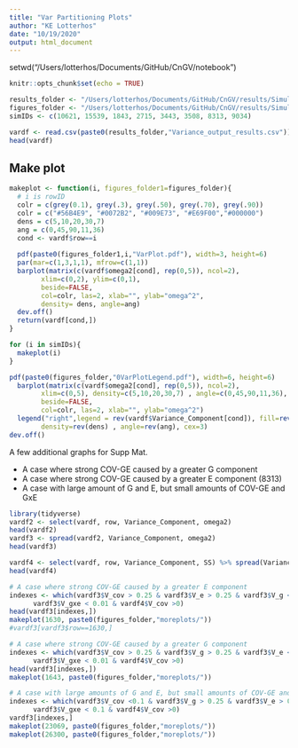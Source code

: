 ```yaml
---
title: "Var Partitioning Plots"
author: "KE Lotterhos"
date: "10/19/2020"
output: html_document
---
```


setwd("/Users/lotterhos/Documents/GitHub/CnGV/notebook")
```r
knitr::opts_chunk$set(echo = TRUE)
```



```r
results_folder <- "/Users/lotterhos/Documents/GitHub/CnGV/results/Simulation_10.10.2020/Archive_2/"
figures_folder <- "/Users/lotterhos/Documents/GitHub/CnGV/results/Simulation_10.10.2020/PhenotypePlots/"
simIDs <- c(10621, 15539, 1843, 2715, 3443, 3508, 8313, 9034)

vardf <- read.csv(paste0(results_folder,"Variance_output_results.csv"))
head(vardf)
```

## Make plot

```r
makeplot <- function(i, figures_folder1=figures_folder){ 
  # i is rowID
  colr = c(grey(0.1), grey(.3), grey(.50), grey(.70), grey(.90))
  colr = c("#56B4E9", "#0072B2", "#009E73", "#E69F00","#000000")
  dens = c(5,10,20,30,7)
  ang = c(0,45,90,11,36)
  cond <- vardf$row==i
  
  pdf(paste0(figures_folder1,i,"VarPlot.pdf"), width=3, height=6)
  par(mar=c(1,3,1,1), mfrow=c(1,1))
  barplot(matrix(c(vardf$omega2[cond], rep(0,5)), ncol=2),
        xlim=c(0,2), ylim=c(0,1),
        beside=FALSE,
        col=colr, las=2, xlab="", ylab="omega^2",
        density= dens, angle=ang)
  dev.off()
  return(vardf[cond,])
}
```

```r
for (i in simIDs){
  makeplot(i)
}

pdf(paste0(figures_folder,"0VarPlotLegend.pdf"), width=6, height=6)
  barplot(matrix(c(vardf$omega2[cond], rep(0,5)), ncol=2),
        xlim=c(0,5), density=c(5,10,20,30,7) , angle=c(0,45,90,11,36),
        beside=FALSE,
        col=colr, las=2, xlab="", ylab="omega^2")
  legend("right",legend = rev(vardf$Variance_Component[cond]), fill=rev(colr),
        density=rev(dens) , angle=rev(ang), cex=3)
dev.off()
```


A few additional graphs for Supp Mat.

* A case where strong COV-GE caused by a greater G component
* A case where strong COV-GE caused by a greater E component (8313)
* A case with large amount of G and E, but small amounts of COV-GE and GxE
```r
library(tidyverse)
vardf2 <- select(vardf, row, Variance_Component, omega2)
head(vardf2)
vardf3 <- spread(vardf2, Variance_Component, omega2)
head(vardf3)

vardf4 <- select(vardf, row, Variance_Component, SS) %>% spread(Variance_Component, SS)
head(vardf4)

# A case where strong COV-GE caused by a greater E component
indexes <- which(vardf3$V_cov > 0.25 & vardf3$V_e > 0.25 & vardf3$V_g < 0.2 &
      vardf3$V_gxe < 0.01 & vardf4$V_cov >0)
head(vardf3[indexes,])
makeplot(1630, paste0(figures_folder,"moreplots/"))
#vardf3[vardf3$row==1630,]

# A case where strong COV-GE caused by a greater G component
indexes <- which(vardf3$V_cov > 0.25 & vardf3$V_g > 0.25 & vardf3$V_e < 0.2 &
      vardf3$V_gxe < 0.01 & vardf4$V_cov >0)
head(vardf3[indexes,])
makeplot(1643, paste0(figures_folder,"moreplots/"))

# A case with large amounts of G and E, but small amounts of COV-GE and GxE
indexes <- which(vardf3$V_cov <0.1 & vardf3$V_g > 0.25 & vardf3$V_e > 0.25 &
      vardf3$V_gxe < 0.1 & vardf4$V_cov >0)
vardf3[indexes,]
makeplot(23069, paste0(figures_folder,"moreplots/"))
makeplot(26300, paste0(figures_folder,"moreplots/"))
```

